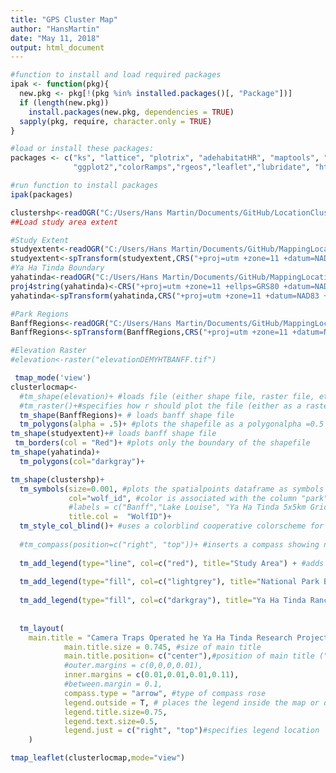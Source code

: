 ```yaml
---
title: "GPS Cluster Map"
author: "HansMartin"
date: "May 11, 2018"
output: html_document
---
```



```r
#function to install and load required packages
ipak <- function(pkg){
  new.pkg <- pkg[!(pkg %in% installed.packages()[, "Package"])]
  if (length(new.pkg)) 
    install.packages(new.pkg, dependencies = TRUE)
  sapply(pkg, require, character.only = TRUE)
}

#load or install these packages:
packages <- c("ks", "lattice", "plotrix", "adehabitatHR", "maptools", "foreign", "rgdal", "sp", "raster",
              "ggplot2","colorRamps","rgeos","leaflet","lubridate", "htmlwidgets","move", "tmap","grid", "leaflet")

#run function to install packages
ipak(packages)
```


```r

clustershp<-readOGR("C:/Users/Hans Martin/Documents/GitHub/LocationClusterMaps/Shapefile/wolf_clusters.shp")
##Load study area extent
```
```r
#Study Extent
studyextent<-readOGR("C:/Users/Hans Martin/Documents/GitHub/MappingLocationData/YHT Study Extent/YHTstudy_extent.shp")
studyextent<-spTransform(studyextent,CRS("+proj=utm +zone=11 +datum=NAD83 +units=m +no_defs +ellps=GRS80 +towgs84=0,0,0")) #reproject using the landcover projection
#Ya Ha Tinda Boundary
yahatinda<-readOGR("C:/Users/Hans Martin/Documents/GitHub/MappingLocationData/YaHaTindaShape")
proj4string(yahatinda)<-CRS("+proj=utm +zone=11 +ellps=GRS80 +datum=NAD83 +units=m +no_defs")
yahatinda<-spTransform(yahatinda,CRS("+proj=utm +zone=11 +datum=NAD83 +units=m +no_defs +ellps=GRS80 +towgs84=0,0,0"))

#Park Regions
BanffRegions<-readOGR("C:/Users/Hans Martin/Documents/GitHub/MappingLocationData/Basebnp_region/basebnp_region.shp")
BanffRegions<-spTransform(BanffRegions,CRS("+proj=utm +zone=11 +datum=NAD83 +units=m +no_defs +ellps=GRS80 +towgs84=0,0,0"))

#Elevation Raster
#elevation<-raster("elevationDEMYHTBANFF.tif")

```
```r

 tmap_mode('view')
clusterlocmap<-
  #tm_shape(elevation)+ #loads file (either shape file, raster file, etc...)
  #tm_raster()+#specifies how r should plot the file (either as a raster, polygon, line, symbol)
  tm_shape(BanffRegions)+ # loads banff shape file
  tm_polygons(alpha = .5)+ #plots the shapefile as a polygonalpha =0.5 controls transparency (0-1)
tm_shape(studyextent)+# loads banff shape file
 tm_borders(col = "Red")+ #plots only the boundary of the shapefile 
tm_shape(yahatinda)+
  tm_polygons(col="darkgray")+

tm_shape(clustershp)+
  tm_symbols(size=0.001, #plots the spatialpoints dataframe as symbols
             col="wolf_id", #color is associated with the column "park" in the spatialpointsdataframe
             #labels = c("Banff","Lake Louise", "Ya Ha Tinda 5x5km Grid","Ya Ha Tinda Grassland Camera Grid"),
             title.col =  "WolfID")+
  tm_style_col_blind()+ #uses a colorblind cooperative colorscheme for the symbols
  
  #tm_compass(position=c("right", "top"))+ #inserts a compass showing north.
  
  tm_add_legend(type="line", col=c("red"), title="Study Area") + #adds a custom legend
  
  tm_add_legend(type="fill", col=c("lightgrey"), title="National Park Boundary") + #adds a custom legend 
  
  tm_add_legend(type="fill", col=c("darkgray"), title="Ya Ha Tinda Ranch") +#adds a custom legend
  
    
  tm_layout(
    main.title = "Camera Traps Operated he Ya Ha Tinda Research Project",#text for main title
            main.title.size = 0.745, #size of main title
            main.title.position= c("center"),#position of main title ("top","right","bottom")
            #outer.margins = c(0,0,0,0.01), 
            inner.margins = c(0.01,0.01,0.01,0.11), 
            #between.margin = 0.1,
            compass.type = "arrow", #type of compass rose
            legend.outside = T, # places the legend inside the map or outside
            legend.title.size=0.75,
            legend.text.size=0.5,
            legend.just = c("right", "top")#specifies legend location
    ) 

```
```r
tmap_leaflet(clusterlocmap,mode="view")
```